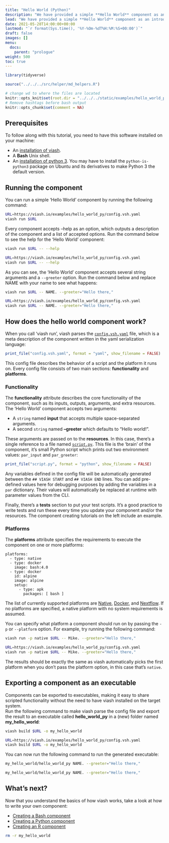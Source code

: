 ```yaml
---
title: "Hello World (Python)"
description: "We have provided a simple **Hello World** component as an introduction to viash. Follow the steps below to learn how to run a component and get a result back from it."
lead: "We have provided a simple **Hello World** component as an introduction to viash. Follow the steps below to learn how to run a component and get a result back from it. "
date: 2021-05-28T14:00:00+00:00
lastmod: "`r format(Sys.time(), '%Y-%Om-%dT%H:%M:%S+00:00')`"
draft: false
images: []
menu:
  docs:
    parent: "prologue"
weight: 500
toc: true
---
```


```r
library(tidyverse)

source("../../../src/helper/md_helpers.R")

# change wd to where the files are located
knitr::opts_knit$set(root.dir = "../../../static/examples/hello_world_py/") 
# Remove hashtags before bash output
knitr::opts_chunk$set(comment = NA)
```

## Prerequisites

To follow along with this tutorial, you need to have this software installed on your machine:

- An [installation of viash](/docs/prologue/installation).
- A **Bash** Unix shell.
- An [installation of python 3](https://www.python.org/downloads). You may have to install the `python-is-python3` package on Ubuntu and its derivatives to make Python 3 the default version.

## Running the component

You can run a simple 'Hello World' component by running the following command:
```bash
URL=https://viash.io/examples/hello_world_py/config.vsh.yaml
viash run $URL
```

Every component accepts --help as an option, which outputs a description of the component and a list of accepted options. Run the command below to see the help for the 'Hello World' component:
```bash
viash run $URL -- --help
```
```bash
URL=https://viash.io/examples/hello_world_py/config.vsh.yaml
viash run $URL -- --help
```

As you can see, the 'Hello World' component accepts several string arguments and a `--greeter` option. Run the command below and replace NAME with your name to see what happens:
```bash
viash run $URL -- NAME. --greeter="Hello there,"
```
```bash
URL=https://viash.io/examples/hello_world_py/config.vsh.yaml
viash run $URL -- NAME. --greeter="Hello there,"
```

## How does the hello world component work?

When you call 'viash run', viash parses the [`config.vsh.yaml`](https://viash.io/examples/hello_world_py/config.vsh.yaml) file, which is a meta description of the component written in the yaml serialization language:

```r
print_file("config.vsh.yaml", format = "yaml", show_filename = FALSE)
```

This config file describes the behavior of a script and the platform it runs on.
Every config file consists of two main sections: **functionality** and **platforms**. 

### Functionality

The **functionality** attribute describes the core functionality of the component, such as its inputs, outputs, arguments, and extra resources. The 'Hello World' component accepts two arguments: 

- A `string` named **input** that accepts multiple space-separated arguments.
- A second `string` named **--greeter** which defaults to "Hello world!".

These arguments are passed on to the **resources**. In this case, there's a single reference to a file named [`script.py`](https://viash.io/examples/hello_world_py/script.py). This file is the 'brain' of the component, it's small Python script which prints out two environment values: `par_input` and `par_greeter`: 

```r
print_file("script.py", format = "python", show_filename = FALSE)
```

Any variables defined in the config file will be automatically generated between the `## VIASH START` and `## VIASH END` lines. You can add pre-defined values here for debugging purposes by adding the variables in a `par` dictionary. Their values will automatically be replaced at runtime with parameter values from the CLI. 

Finally, there's a **tests** section to put your test scripts. It's a good practice to write tests and run these every time you update your component and/or the resources. The component creating tutorials on the left include an example.

### Platforms

The **platforms** attribute specifies the requirements to execute the component on one or more platforms:

```
platforms:
  - type: native
  - type: docker
    image: bash:4.0
  - type: docker
    id: alpine
    image: alpine
    setup:
      - type: apk
        packages: [ bash ]
```

The list of currently supported platforms are [Native](/docs/reference_config/platform-native/), [Docker](/docs/reference_config/platform-docker/), and [Nextflow](/docs/reference_config/platform-nextflow/). If no platforms are specified, a native platform with no system requirements is assumed.

You can specify what platform a component should run on by passing the `-p` or `--platform` option. For example, try running the following command:

```bash
viash run -p native $URL -- Mike. --greeter="Hello there,"
```
```bash
URL=https://viash.io/examples/hello_world_py/config.vsh.yaml
viash run -p native $URL -- Mike. --greeter="Hello there,"
```
The results should be exactly the same as viash automatically picks the first platform when you don't pass the platform option, in this case that's `native`.

## Exporting a component as an executable

Components can be exported to executables, making it easy to share scripted functionality without the need to have viash installed on the target system.  
Run the following command to make viash parse the config file and export the result to an executable called **hello_world_py** in a (new) folder named **my_hello_world**:

```bash
viash build $URL -o my_hello_world
```
```bash
URL=https://viash.io/examples/hello_world_py/config.vsh.yaml
viash build $URL -o my_hello_world
```

You can now run the following command to run the generated executable:

```bash
my_hello_world/hello_world_py NAME. --greeter="Hello there,"
```
```bash
my_hello_world/hello_world_py NAME. --greeter="Hello there,"
```

## What's next?

Now that you understand the basics of how viash works, take a look at how to write your own component:

- [Creating a Bash component](/docs/creating_components/bash)
- [Creating a Python component](/docs/creating_components/python)
- [Creating an R component](/docs/creating_components/r)

```bash
rm -r my_hello_world
```
